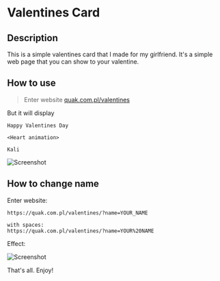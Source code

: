 # Valentines Card

## Description

This is a simple valentines card that I made for my girlfriend. It's a simple web page that you can show to your valentine.

## How to use

> Enter website [quak.com.pl/valentines](https://quak.com.pl/valentines/)

But it will display

```
Happy Valentines Day

<Heart animation>

Kali
```

![Screenshot](/assets/useful/valentines_kali.png)

## How to change name

Enter website:

```
https://quak.com.pl/valentines/?name=YOUR_NAME

with spaces:
https://quak.com.pl/valentines/?name=YOUR%20NAME
```

Effect:

![Screenshot](/assets/useful/valentines_custom_name.png)

That's all. Enjoy!

